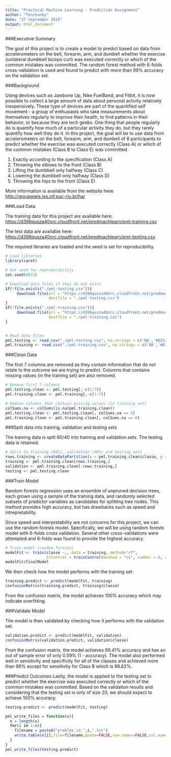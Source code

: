 ```yaml
---
title: "Practical Machine Learning - Prediction Assignment"
author: "Tenchunky"
date: "27 September 2015"
output: html_document
---
```

###Executive Summary

The goal of this project is to create a model to predict based on data from accelerometers on the belt, forearm, arm, and dumbell whether the exercise (unilateral dumbbell biceps curl) was executed correctly or which of the common mistakes was committed. The random forest method with 6-folds cross-validation is used and found to predict with more than 99% accuracy on the validation set.



###Background

Using devices such as Jawbone Up, Nike FuelBand, and Fitbit, it is now possible to collect a large amount of data about personal activity relatively inexpensively. These type of devices are part of the quantified self movement - a group of enthusiasts who take measurements about themselves regularly to improve their health, to find patterns in their behavior, or because they are tech geeks. One thing that people regularly do is quantify how much of a particular activity they do, but they rarely quantify how well they do it. In this project, the goal will be to use data from accelerometers on the belt, forearm, arm, and dumbell of 6 participants to predict whether the exercise was executed correctly (Class A) or which of the common mistakes (Class B to Class E) was committed.

1. Exactly according to the specification (Class A)
2. Throwing the elbows to the front (Class B)
3. Lifting the dumbbell only halfway (Class C)
4. Lowering the dumbbell only halfway (Class D)
5. Throwing the hips to the front (Class E)

More information is available from the website here: <http://groupware.les.inf.puc-rio.br/har> 



###Load Data

The training data for this project are available here: <https://d396qusza40orc.cloudfront.net/predmachlearn/pml-training.csv>

The test data are available here: <https://d396qusza40orc.cloudfront.net/predmachlearn/pml-testing.csv>

The required libraries are loaded and the seed is set for reproducibility.

```r
# Load libraries
library(caret)

# Set seed for reproducibility
set.seed(8872)

# Download data files if they do not exist
if(!file.exists("./pml-testing.csv")){
     download.file(url = "https://d396qusza40orc.cloudfront.net/predmachlearn/pml-testing.csv", 
                   destfile = "./pml-testing.csv")
}
if(!file.exists("./pml-training.csv")){
     download.file(url = "https://d396qusza40orc.cloudfront.net/predmachlearn/pml-training.csv", 
                   destfile = "./pml-training.csv")
}


# Read data files
pml.testing <- read.csv("./pml-testing.csv", na.strings = c('NA','#DIV/0!',''))
pml.training <- read.csv("./pml-training.csv", na.strings = c('NA','#DIV/0!',''))
```



###Clean Data

The first 7 columns are removed as they contain information that do not relate to the outcome we are trying to predict. Columns that contains missing values (in the training set) are also removed.

```r
# Remove first 7 columns
pml.testing.clean <- pml.testing[,-c(1:7)]
pml.training.clean <- pml.training[,-c(1:7)]

# Remove columns that contain missing values (in training set)
colSums.na <- colSums(is.na(pml.training.clean))
pml.testing.clean <- pml.testing.clean[, colSums.na == 0]
pml.training.clean <- pml.training.clean[, colSums.na == 0]
```



###Split data into training, validation and testing sets

The training data is split 60/40 into training and validation sets. The testing data is retained.

```r
# Split to training (60%), validation (40%) and testing sets
rows.training <- createDataPartition(y = pml.training.clean$classe, p = 0.6, list = FALSE)
training <- pml.training.clean[rows.training,]
validation <- pml.training.clean[-rows.training,]
testing <- pml.testing.clean
```



###Train Model

Random forests regression uses an ensemble of unpruned decision trees, each grown using a sample of the training data, and randomly selected subsets of predictor variables as candidates for splitting tree nodes. This method provides high accuracy, but has drawbacks such as speed and intrepretability.

Since speed and interpretability are not concerns for this project, we can use the random forests model. Specifically, we will be using random forests model with 6-folds cross validation. Several other cross-validations were attempted and 6-folds was found to provide the highest accuracy.

```r
# Train model (random forests)
modelFit <- train(classe ~., data = training, method="rf", 
                  trControl = trainControl(method = "cv", number = 6, allowParallel = TRUE))
modelFit$finalModel
```

We then check how the model performs with the training set. 

```r
training.predict <- predict(modelFit, training)
confusionMatrix(training.predict, training$classe)
```

From the confusion matrix, the model achieves 100% accuracy which may indicate overfitting.



###Validate Model

The model is then validated by checking how it performs with the validation set.

```r
validation.predict <- predict(modelFit, validation)
confusionMatrix(validation.predict, validation$classe)
```

From the confusion matrix, the model achieves 99.41% accuracy and has an out of sample error of only 0.59% (1 - accuracy). The model also performed well in sensitivity and specificity for all of the classes and achieved more than 99% except for sensitivity for Class B which is 98.62%.



###Predict Outcomes
Lastly, the model is applied to the testing set to predict whether the exercise was executed correctly or which of the common mistakes was committed. Based on the validation results and considering that the testing set  is only of size 20, we should expect to achieve 100% accuracy.

```r
testing.predict <- predict(modelFit, testing)

pml_write_files = function(x){
  n = length(x)
  for(i in 1:n){
    filename = paste0("problem_id_",i,".txt")
    write.table(x[i],file=filename,quote=FALSE,row.names=FALSE,col.names=FALSE)
  }
}
pml_write_files(testing.predict)
```
